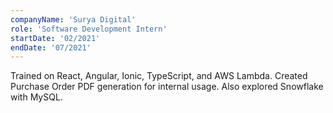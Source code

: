 ```yaml
---
companyName: 'Surya Digital'
role: 'Software Development Intern'
startDate: '02/2021'
endDate: '07/2021'
---
```


Trained on React, Angular, Ionic, TypeScript, and AWS Lambda.
Created Purchase Order PDF generation for internal usage.
Also explored Snowflake with MySQL.
